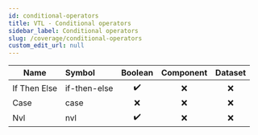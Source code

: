 ```yaml
---
id: conditional-operators
title: VTL - Conditional operators
sidebar_label: Conditional operators
slug: /coverage/conditional-operators
custom_edit_url: null
---
```


| Name         | Symbol       |      Boolean       | Component | Dataset |
| ------------ | :----------- | :----------------: | :-------: | :-----: |
| If Then Else | if-then-else | :heavy_check_mark: |    :x:    |   :x:   |
| Case         | case         |        :x:         |    :x:    |   :x:   |
| Nvl          | nvl          | :heavy_check_mark: |    :x:    |   :x:   |
